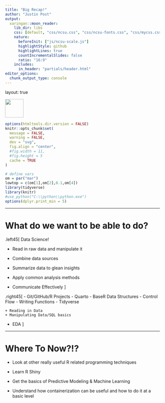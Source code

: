 ```yaml
---
title: "Big Recap!"
author: "Justin Post"
output:
  xaringan::moon_reader:
    lib_dir: libs
    css: [default, "css/ncsu.css", "css/ncsu-fonts.css", "css/mycss.css"]
    nature:
      beforeInit: ["js/ncsu-scale.js"]
      highlightStyle: github
      highlightLines: true
      countIncrementalSlides: false
      ratio: "16:9"
    includes:
      in_header: "partials/header.html"
editor_options: 
  chunk_output_type: console
---
```



layout: true

<div class="my-footer"><img src="img/logo.png" style="height: 60px;"/></div> 

```r
options(htmltools.dir.version = FALSE)
knitr::opts_chunk$set(
  message = FALSE,
  warning = FALSE,
  dev = "svg",
  fig.align = "center",
  #fig.width = 11,
  #fig.height = 5
  cache = TRUE
)

# define vars
om = par("mar")
lowtop = c(om[1],om[2],0.1,om[4])
library(tidyverse)
library(knitr)
#use_python("C:\\python\\python.exe")
options(dplyr.print_min = 5)
```

---

# What do we want to be able to do?

.left45[
Data Science!

- Read in raw data and manipulate it

- Combine data sources

- Summarize data to glean insights

- Apply common analysis methods

- Communicate Effectively
]

.right45[
- Git/GitHub/R Projects
- Quarto
- BaseR Data Structures
- Control Flow
- Writing Functions
- Tidyverse

    + Reading in Data
    + Manipulating Data/SQL basics
- EDA
]

---

# Where To Now?!?

- Look at other really useful R related programming techniques

- Learn R Shiny

- Get the basics of Predictive Modeling & Machine Learning

- Understand how containerization can be useful and how to do it at a basic level